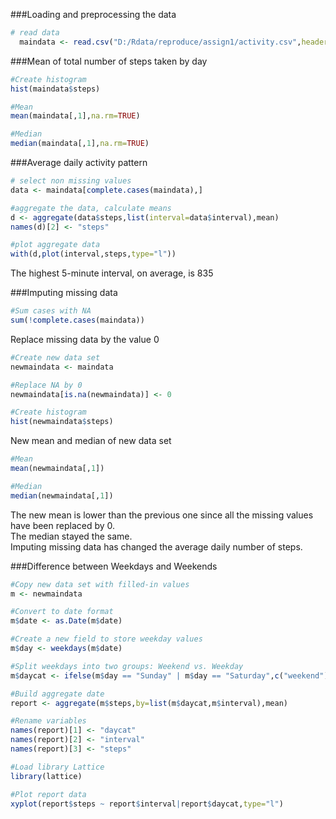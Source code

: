 
###Loading and preprocessing the data

```r

# read data
  maindata <- read.csv("D:/Rdata/reproduce/assign1/activity.csv",header=T)

```


###Mean of total number of steps taken by day

```r

#Create histogram
hist(maindata$steps)

```

```r

#Mean
mean(maindata[,1],na.rm=TRUE) 

#Median
median(maindata[,1],na.rm=TRUE) 

```

###Average daily activity pattern

```r

# select non missing values
data <- maindata[complete.cases(maindata),]

#aggregate the data, calculate means
d <- aggregate(data$steps,list(interval=data$interval),mean)
names(d)[2] <- "steps"

```

```r
#plot aggregate data
with(d,plot(interval,steps,type="l"))

```

The highest 5-minute interval, on average, is 835

###Imputing missing data

```r

#Sum cases with NA
sum(!complete.cases(maindata))

```

Replace missing data by the value 0  

```r

#Create new data set
newmaindata <- maindata

#Replace NA by 0
newmaindata[is.na(newmaindata)] <- 0

```

```r
#Create histogram
hist(newmaindata$steps)

```

New mean and median of new data set

```r

#Mean
mean(newmaindata[,1]) 

#Median
median(newmaindata[,1]) 


```

The new mean is lower than the previous one since all the missing values have been replaced by 0.  
The median stayed the same.  
Imputing missing data has changed the average daily number of steps.  

###Difference between Weekdays and Weekends

```r

#Copy new data set with filled-in values
m <- newmaindata

#Convert to date format
m$date <- as.Date(m$date)

#Create a new field to store weekday values
m$day <- weekdays(m$date)

#Split weekdays into two groups: Weekend vs. Weekday
m$daycat <- ifelse(m$day == "Sunday" | m$day == "Saturday",c("weekend"),c("weekday"))

#Build aggregate date
report <- aggregate(m$steps,by=list(m$daycat,m$interval),mean)

#Rename variables
names(report)[1] <- "daycat"
names(report)[2] <- "interval"
names(report)[3] <- "steps"

#Load library Lattice
library(lattice)
```

```r

#Plot report data
xyplot(report$steps ~ report$interval|report$daycat,type="l")

```